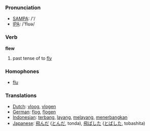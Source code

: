 === Pronunciation ===
*[[w:SAMPA|SAMPA]]: /'/
*[[w:IPA|IPA]]: /'flʊə/

=== Verb ===

'''flew'''

# past tense of to [[fly]]

=== Homophones ===

*[[flu]]

=== Translations ===
*[[Dutch]]: [[vloog]], [[vlogen]]
*[[German]]: [[flog]], [[flogen]]
*[[Indonesian]]: [[terbang]], [[layang]], [[layang|melayang]], [[terbang|menerbangkan]]
*[[Japanese]]: [[飛んだ]] ([[とんだ]], tonda), [[飛ばした]] ([[とばした]], tobashita)